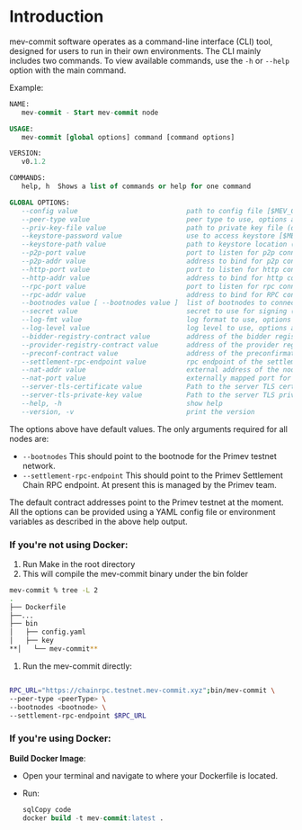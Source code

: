 # Introduction

mev-commit software operates as a command-line interface (CLI) tool, designed for users to run in their own environments.
The CLI mainly includes two commands. To view available commands, use the `-h` or `--help` option with the main command.

Example:

```sql sql
NAME:
   mev-commit - Start mev-commit node

USAGE:
   mev-commit [global options] command [command options]

VERSION:
   v0.1.2

COMMANDS:
   help, h  Shows a list of commands or help for one command

GLOBAL OPTIONS:
   --config value                           path to config file [$MEV_COMMIT_CONFIG]
   --peer-type value                        peer type to use, options are 'bidder', 'provider' or 'bootnode' (default: "bidder") [$MEV_COMMIT_PEER_TYPE]
   --priv-key-file value                    path to private key file (default: "~/.mev-commit/key") [$MEV_COMMIT_PRIVKEY_FILE]
   --keystore-password value                use to access keystore [$MEV_COMMIT_KEYSTORE_PASSWORD]
   --keystore-path value                    path to keystore location (default: "~/.mev-commit/keystore") [$MEV_COMMIT_KEYSTORE_PATH]
   --p2p-port value                         port to listen for p2p connections (default: 13522) [$MEV_COMMIT_P2P_PORT]
   --p2p-addr value                         address to bind for p2p connections (default: "0.0.0.0") [$MEV_COMMIT_P2P_ADDR]
   --http-port value                        port to listen for http connections (default: 13523) [$MEV_COMMIT_HTTP_PORT]
   --http-addr value                        address to bind for http connections [$MEV_COMMIT_HTTP_ADDR]
   --rpc-port value                         port to listen for rpc connections (default: 13524) [$MEV_COMMIT_RPC_PORT]
   --rpc-addr value                         address to bind for RPC connections [$MEV_COMMIT_RPC_ADDR]
   --bootnodes value [ --bootnodes value ]  list of bootnodes to connect to [$MEV_COMMIT_BOOTNODES]
   --secret value                           secret to use for signing (default: "secret") [$MEV_COMMIT_SECRET]
   --log-fmt value                          log format to use, options are 'text' or 'json' (default: "text") [$MEV_COMMIT_LOG_FMT]
   --log-level value                        log level to use, options are 'debug', 'info', 'warn', 'error' (default: "info") [$MEV_COMMIT_LOG_LEVEL]
   --bidder-registry-contract value         address of the bidder registry contract (default: "0xa86a41b57Fb73f9118F84847574517258d29eAD0") [$MEV_COMMIT_BIDDER_REGISTRY_ADDR]
   --provider-registry-contract value       address of the provider registry contract (default: "0x5960774AD41D03DAB4916a30bD2190f8b3b3b4b2") [$MEV_COMMIT_PROVIDER_REGISTRY_ADDR]
   --preconf-contract value                 address of the preconfirmation commitment store contract (default: "0x7D1a4707e573D260581f3AB3f90f697Ab03fC6Dd") [$MEV_COMMIT_PRECONF_ADDR]
   --settlement-rpc-endpoint value          rpc endpoint of the settlement layer (default: "http://localhost:8545") [$MEV_COMMIT_SETTLEMENT_RPC_ENDPOINT]
   --nat-addr value                         external address of the node [$MEV_COMMIT_NAT_ADDR]
   --nat-port value                         externally mapped port for the node (default: 13522) [$MEV_COMMIT_NAT_PORT]
   --server-tls-certificate value           Path to the server TLS certificate [$MEV_COMMIT_SERVER_TLS_CERTIFICATE]
   --server-tls-private-key value           Path to the server TLS private key [$MEV_COMMIT_SERVER_TLS_PRIVATE_KEY]
   --help, -h                               show help
   --version, -v                            print the version
```

The options above have default values. The only arguments required for all nodes are:

- `--bootnodes` This should point to the bootnode for the Primev testnet network.
- `--settlement-rpc-endpoint` This should point to the Primev Settlement Chain RPC endpoint. At present this is managed by the Primev team.

The default contract addresses point to the Primev testnet at the moment. All the options can be provided using a
YAML config file or environment variables as described in the above help output.

### If you're not using Docker:

1. Run Make in the root directory
2. This will compile the mev-commit binary under the bin folder

```bash ❯_ terminal
mev-commit % tree -L 2
.
├── Dockerfile
├──...
├── bin
│   ├── config.yaml
│   ├── key
**│   └── mev-commit**
```

1. Run the mev-commit directly:

```bash ❯_ terminal

RPC_URL="https://chainrpc.testnet.mev-commit.xyz";bin/mev-commit \
--peer-type <peerType> \
--bootnodes <bootnode> \
--settlement-rpc-endpoint $RPC_URL
```

### If you're using Docker:

**Build Docker Image**:

- Open your terminal and navigate to where your Dockerfile is located.
- Run:

  ```sql sql
  sqlCopy code
  docker build -t mev-commit:latest .
  ```
